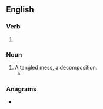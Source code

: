 ==English==

===Verb===
{{head|en|verb form}}

# {{present participle of|en|ravel|nocat=1}}

===Noun===
{{en-noun}}

# A tangled mess, a decomposition.
#* {{quote-book|en|year=1913|author={{w|Joseph C. Lincoln}}|chapter=8
|title=[http://openlibrary.org/works/OL5535161W Mr. Pratt's Patients]
|passage=Afore we got to the shanty Colonel Applegate stuck his head out of the door. His temper had been getting raggeder all the time, and the sousing he got when he fell overboard had just about ripped what was left of it to '''ravellings'''.}}

===Anagrams===
* {{anagrams|en|a=aegillnrv|Granville}}